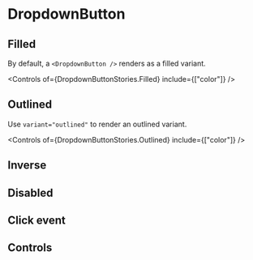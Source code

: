 
<Meta of={DropdownButtonStories} />

# DropdownButton

## Filled

By default, a `<DropdownButton />` renders as a filled variant.

<Canvas of={DropdownButtonStories.Filled} />

<Controls of={DropdownButtonStories.Filled} include={["color"]} />

## Outlined

Use `variant="outlined"` to render an outlined variant.

<Canvas of={DropdownButtonStories.Outlined} />

<Controls of={DropdownButtonStories.Outlined} include={["color"]} />

## Inverse

<Canvas of={DropdownButtonStories.Inverse} />

## Disabled

<Canvas of={DropdownButtonStories.Disabled} />

## Click event

<Canvas of={DropdownButtonStories.ClickEvent} />

## Controls

<Canvas of={DropdownButtonStories.Controls} />

<Controls of={DropdownButtonStories.Controls} />
